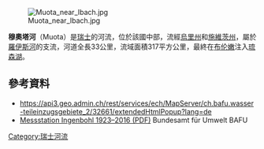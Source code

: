 {{Coord|46.99491|N|8.59443|E|display=title}}
[[Image:Muota_near_Ibach.jpg|right]]

'''穆奧塔河'''（Muota）是[[瑞士|瑞士]]的河流，位於該國中部，流經[[烏里州|烏里州]]和[[施維茨州|施維茨州]]，屬於[[羅伊斯河|羅伊斯河]]的支流，河道全長33公里，流域面積317平方公里，最終在[[布伦嫩_(瑞士)|布伦嫩]]注入[[琉森湖|琉森湖]]。

==參考資料==
* https://api3.geo.admin.ch/rest/services/ech/MapServer/ch.bafu.wasser-teileinzugsgebiete_2/32661/extendedHtmlPopup?lang=de
* [https://www.hydrodaten.admin.ch/lhg/sdi/jahrestabellen/2084Q_16.pdf Messstation Ingenbohl 1923–2016 (PDF)] Bundesamt für Umwelt BAFU

{{Switzerland-geo-stub}}
[[Category:瑞士河流|Category:瑞士河流]]